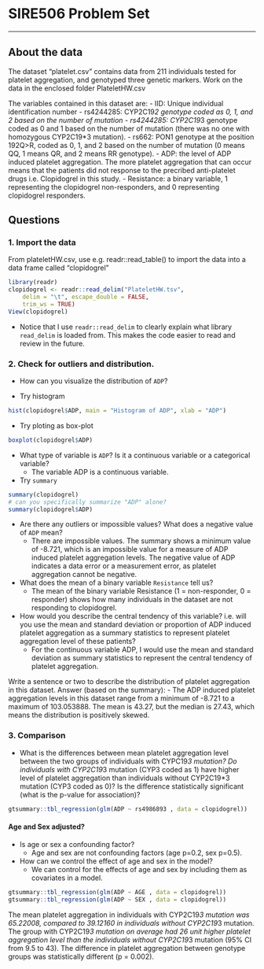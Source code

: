 # SIRE506 Problem Set

------
## About the data
The dataset “platelet.csv” contains data from 211 individuals tested for platelet aggregation, and genotyped three genetic markers. 
Work on the data in the enclosed folder PlateletHW.csv

The variables contained in this dataset are:
-	IID: Unique individual identification number
-	rs4244285: CYP2C19*2 genotype coded as 0, 1, and 2 based on the number of mutation
-	rs4244285: CYP2C19*3 genotype coded as 0 and 1 based on the number of mutation (there was no one with homozygous CYP2C19*3 mutation).
-	rs662: PON1 genotype at the position 192Q>R, coded as 0, 1, and 2 based on the number of mutation (0 means QQ, 1 means QR, and 2 means RR genotype).
-	ADP: the level of ADP induced platelet aggregation. The more platelet aggregation that can occur means that the patients did not response to the precribed anti-platelet drugs i.e. Clopidogrel in this study.
-	Resistance: a binary variable, 1 representing the clopidogrel non-responders, and 0 representing clopidogrel responders.

## Questions
### 1. Import the data

From plateletHW.csv, use e.g. readr::read_table() to import the data into a data frame called “clopidogrel”

```{r}
library(readr)
clopidogrel <- readr::read_delim("PlateletHW.tsv", 
    delim = "\t", escape_double = FALSE, 
    trim_ws = TRUE)
View(clopidogrel)
```
- Notice that I use `readr::read_delim` to clearly explain what library `read_delim` is loaded from. This makes the code easier to read and review in the future. 

 
### 2.	Check for outliers and distribution.
- How can you visualize the distribution of `ADP`?

- Try histogram
```{r}
hist(clopidogrel$ADP, main = "Histogram of ADP", xlab = "ADP")
```

- Try ploting as box-plot 
```{r}
boxplot(clopidogrel$ADP)
```

- What type of variable is `ADP`? Is it a continuous variable or a categorical variable?
  - The variable ADP is a continuous variable.

- Try `summary`
```{r}
summary(clopidogrel)
# can you specifically summarize "ADP" alone?
summary(clopidogrel$ADP)
```

- Are there any outliers or impossible values? What does a negative value of `ADP` mean?
  - There are impossible values. The summary shows a minimum value of -8.721, which is an impossible value for a measure of ADP induced platelet aggregation levels. The negative value of ADP indicates a data error or a measurement error, as platelet aggregation cannot be negative.

- What does the mean of a binary variable `Resistance` tell us? 
  - The mean of the binary variable Resistance (1 = non-responder, 0 = responder) shows how many individuals in the dataset are not responding to clopidogrel.

- How would you describe the central tendency of this variable? i.e. will you use the mean and standard deviation or proportion of ADP induced platelet aggregation as a summary statistics to represent platelet aggregation level of these patients? 
  -  For the continuous variable ADP, I would use the mean and standard deviation as summary statistics to represent the central tendency of platelet aggregation.

Write a sentence or two to describe the distribution of platelet aggregation in this dataset. 
Answer (based on the summary):
  - The ADP induced platelet aggregation levels in this dataset range from a minimum of -8.721 to a maximum of 103.053888. The mean is 43.27, but the median is 27.43, which means the distribution is positively skewed.


### 3.	Comparison
- What is the differences between mean platelet aggregation level between the two groups of individuals with CYPC19*3 mutation? Do individuals with CYP2C19*3 mutation (CYP3 coded as 1) have higher level of platelet aggregation than individuals without CYP2C19*3 mutation (CYP3 coded as 0)? Is the difference statistically significant (what is the p-value for association)?

```{r}
gtsummary::tbl_regression(glm(ADP ~ rs4986893 , data = clopidogrel))
```
#### Age and Sex adjusted?
- Is age or sex a confounding factor?
  - Age and sex are not confounding factors (age p=0.2, sex p=0.5).

- How can we control the effect of age and sex in the model?
  - We can control for the effects of age and sex by including them as covariates in a model.

```{r}
gtsummary::tbl_regression(glm(ADP ~ AGE , data = clopidogrel))
gtsummary::tbl_regression(glm(ADP ~ SEX , data = clopidogrel))
```

The mean platelet aggregation in individuals with CYP2C19*3 mutation was 65.22008, compared to 39.12160 in individuals without CYP2C19*3 mutation. The group with CYP2C19*3 mutation on average had 26 unit higher platelet aggregation level than the individuals without CYP2C19*3 mutation (95% CI from 9.5 to 43). The difference in platelet aggregation between genotype groups was statistically different (p = 0.002).
